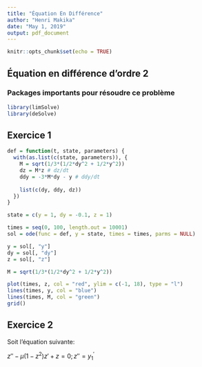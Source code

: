 ```yaml
---
title: "Équation En Différence"
author: "Henri Makika"
date: "May 1, 2019"
output: pdf_document
---
```


```r
knitr::opts_chunk$set(echo = TRUE)
```

## Équation en différence d'ordre 2

### Packages importants pour résoudre ce problème

```r
library(limSolve)
library(deSolve)
```

## Exercice 1

```r
def = function(t, state, parameters) {
  with(as.list(c(state, parameters)), {
    M = sqrt(1/3*(1/2*dy^2 + 1/2*y^2))
    dz = M*z # dz/dt
    ddy = -3*M*dy - y # ddy/dt
    
    list(c(dy, ddy, dz))
  })
}

state = c(y = 1, dy = -0.1, z = 1)

times = seq(0, 100, length.out = 10001)
sol = ode(func = def, y = state, times = times, parms = NULL)

y = sol[, "y"]
dy = sol[, "dy"]
z = sol[, "z"]

M = sqrt(1/3*(1/2*dy^2 + 1/2*y^2))

plot(times, z, col = "red", ylim = c(-1, 18), type = "l")
lines(times, y, col = "blue")
lines(times, M, col = "green")
grid()
```

## Exercice 2

Soit l'équation suivante:

${z}''-\mu(1-z^{2}){z}' + z = 0 ; {z}'' = y_1^'$
